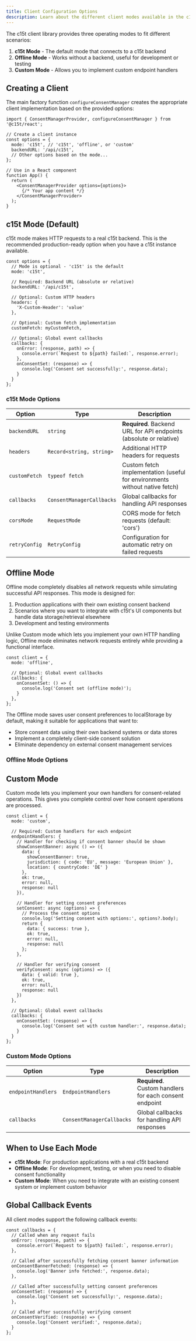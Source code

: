 ```yaml
---
title: Client Configuration Options
description: Learn about the different client modes available in the c15t library and how to configure them for your application.
---
```


The c15t client library provides three operating modes to fit different scenarios:

1. **c15t Mode** - The default mode that connects to a c15t backend
2. **Offline Mode** - Works without a backend, useful for development or testing
3. **Custom Mode** - Allows you to implement custom endpoint handlers

## Creating a Client

The main factory function `configureConsentManager` creates the appropriate client implementation based on the provided options:

```tsx
import { ConsentManagerProvider, configureConsentManager } from '@c15t/react';

// Create a client instance
const options = {
  mode: 'c15t', // 'c15t', 'offline', or 'custom'
  backendURL: '/api/c15t',
  // Other options based on the mode...
};

// Use in a React component
function App() {
  return (
    <ConsentManagerProvider options={options}>
      {/* Your app content */}
    </ConsentManagerProvider>
  );
}
```

## c15t Mode (Default)

c15t mode makes HTTP requests to a real c15t backend. This is the recommended production-ready option when you have a c15t instance available.

```tsx
const options = {
  // Mode is optional - 'c15t' is the default
  mode: 'c15t',
  
  // Required: Backend URL (absolute or relative)
  backendURL: '/api/c15t',
  
  // Optional: Custom HTTP headers
  headers: {
    'X-Custom-Header': 'value'
  },
  
  // Optional: Custom fetch implementation
  customFetch: myCustomFetch,
  
  // Optional: Global event callbacks
  callbacks: {
    onError: (response, path) => {
      console.error(`Request to ${path} failed:`, response.error);
    },
    onConsentSet: (response) => {
      console.log('Consent set successfully:', response.data);
    }
  }
};
```

### c15t Mode Options

| Option | Type | Description |
|--------|------|-------------|
| `backendURL` | `string` | **Required**. Backend URL for API endpoints (absolute or relative) |
| `headers` | `Record<string, string>` | Additional HTTP headers for requests |
| `customFetch` | `typeof fetch` | Custom fetch implementation (useful for environments without native fetch) |
| `callbacks` | `ConsentManagerCallbacks` | Global callbacks for handling API responses |
| `corsMode` | `RequestMode` | CORS mode for fetch requests (default: 'cors') |
| `retryConfig` | `RetryConfig` | Configuration for automatic retry on failed requests |

## Offline Mode

Offline mode completely disables all network requests while simulating successful API responses. This mode is designed for:

1. Production applications with their own existing consent backend
2. Scenarios where you want to integrate with c15t's UI components but handle data storage/retrieval elsewhere
3. Development and testing environments

Unlike Custom mode which lets you implement your own HTTP handling logic, Offline mode eliminates network requests entirely while providing a functional interface.

```tsx
const client = {
  mode: 'offline',
  
  // Optional: Global event callbacks
  callbacks: {
    onConsentSet: () => {
      console.log('Consent set (offline mode)');
    }
  },
};
```

The Offline mode saves user consent preferences to localStorage by default, making it suitable for applications that want to:

- Store consent data using their own backend systems or data stores
- Implement a completely client-side consent solution
- Eliminate dependency on external consent management services

### Offline Mode Options 
## Custom Mode

Custom mode lets you implement your own handlers for consent-related operations. This gives you complete control over how consent operations are processed.

```tsx
const client = {
  mode: 'custom',
  
  // Required: Custom handlers for each endpoint
  endpointHandlers: {
    // Handler for checking if consent banner should be shown
    showConsentBanner: async () => ({
      data: { 
        showConsentBanner: true,
        jurisdiction: { code: 'EU', message: 'European Union' },
        location: { countryCode: 'DE' }
      },
      ok: true,
      error: null,
      response: null
    }),
    
    // Handler for setting consent preferences
    setConsent: async (options) => {
      // Process the consent options
      console.log('Setting consent with options:', options?.body);
      return {
        data: { success: true },
        ok: true,
        error: null,
        response: null
      };
    },
    
    // Handler for verifying consent
    verifyConsent: async (options) => ({
      data: { valid: true },
      ok: true,
      error: null,
      response: null
    })
  },
  
  // Optional: Global event callbacks
  callbacks: {
    onConsentSet: (response) => {
      console.log('Consent set with custom handler:', response.data);
    }
  }
};
```

### Custom Mode Options

| Option | Type | Description |
|--------|------|-------------|
| `endpointHandlers` | `EndpointHandlers` | **Required**. Custom handlers for each consent endpoint |
| `callbacks` | `ConsentManagerCallbacks` | Global callbacks for handling API responses |

## When to Use Each Mode

- **c15t Mode**: For production applications with a real c15t backend
- **Offline Mode**: For development, testing, or when you need to disable consent functionality
- **Custom Mode**: When you need to integrate with an existing consent system or implement custom behavior

## Global Callback Events

All client modes support the following callback events:

```tsx
const callbacks = {
  // Called when any request fails
  onError: (response, path) => {
    console.error(`Request to ${path} failed:`, response.error);
  },
  
  // Called after successfully fetching consent banner information
  onConsentBannerFetched: (response) => {
    console.log('Banner info fetched:', response.data);
  },
  
  // Called after successfully setting consent preferences
  onConsentSet: (response) => {
    console.log('Consent set successfully:', response.data);
  },
  
  // Called after successfully verifying consent
  onConsentVerified: (response) => {
    console.log('Consent verified:', response.data);
  }
};
```